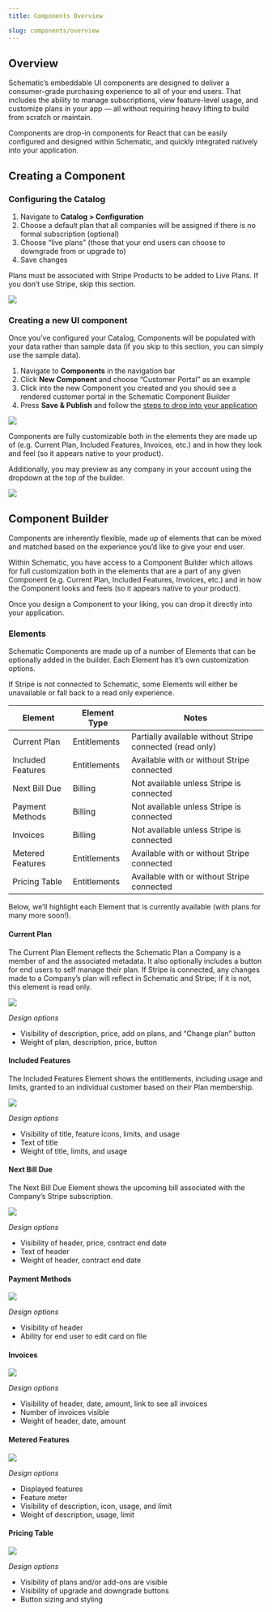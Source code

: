 ```yaml
---
title: Components Overview

slug: components/overview
---
```


## Overview

Schematic’s embeddable UI components are designed to deliver a consumer-grade purchasing experience to all of your end users. That includes the ability to manage subscriptions, view feature-level usage, and customize plans in your app — all without requiring heavy lifting to build from scratch or maintain.

Components are drop-in components for React that can be easily configured and designed within Schematic, and quickly integrated natively into your application.

## Creating a Component

### **Configuring the Catalog**

1. Navigate to **Catalog > Configuration**
2. Choose a default plan that all companies will be assigned if there is no formal subscription (optional)
3. Choose “live plans” (those that your end users can choose to downgrade from or upgrade to)
4. Save changes

<Info>Plans must be associated with Stripe Products to be added to Live Plans. If you don’t use Stripe, skip this section.</Info>

<img
  src="../../assets/images/components/components-plan-configuration.png"
/>

### **Creating a new UI component**

Once you’ve configured your Catalog, Components will be populated with your data rather than sample data (if you skip to this section, you can simply use the sample data).

1. Navigate to **Components** in the navigation bar
2. Click **New Component** and choose “Customer Portal” as an example
3. Click into the new Component you created and you should see a rendered customer portal in the Schematic Component Builder
4. Press **Save & Publish** and follow the [steps to drop into your application](/components/set-up)

<img
  src="../../assets/images/components/components-builder.png"
/>

Components are fully customizable both in the elements they are made up of (e.g. Current Plan, Included Features, Invoices, etc.) and in how they look and feel (so it appears native to your product).

Additionally, you may preview as any company in your account using the dropdown at the top of the builder.

<img
  src="../../assets/images/components/components-builder-preview.png"
/>


## Component Builder

Components are inherently flexible, made up of elements that can be mixed and matched based on the experience you’d like to give your end user.

Within Schematic, you have access to a Component Builder which allows for full customization both in the elements that are a part of any given Component (e.g. Current Plan, Included Features, Invoices, etc.) and in how the Component looks and feels (so it appears native to your product).

Once you design a Component to your liking, you can drop it directly into your application.

### Elements

Schematic Components are made up of a number of Elements that can be optionally added in the builder. Each Element has it’s own customization options.

If Stripe is not connected to Schematic, some Elements will either be unavailable or fall back to a read only experience.

| Element | Element Type | Notes |
| --- | --- | --- |
| Current Plan | Entitlements | Partially available without Stripe connected (read only) |
| Included Features | Entitlements | Available with or without Stripe connected |
| Next Bill Due | Billing | Not available unless Stripe is connected |
| Payment Methods | Billing | Not available unless Stripe is connected |
| Invoices | Billing | Not available unless Stripe is connected |
| Metered Features | Entitlements | Available with or without Stripe connected |
| Pricing Table | Entitlements | Available with or without Stripe connected |

Below, we’ll highlight each Element that is currently available (with plans for many more soon!). 

#### **Current Plan**

The Current Plan Element reflects the Schematic Plan a Company is a member of and the associated metadata. It also optionally includes a button for end users to self manage their plan. If Stripe is connected, any changes made to a Company’s plan will reflect in Schematic and Stripe; if it is not, this element is read only.

<img
  src="../../assets/images/components/components-current-plan.png"
/>

*Design options*

- Visibility of description, price, add on plans, and “Change plan” button
- Weight of plan, description, price, button

#### **Included Features**

The Included Features Element shows the entitlements, including usage and limits, granted to an individual customer based on their Plan membership.

<img
  src="../../assets/images/components/components-included-features.png"
/>

*Design options*

- Visibility of title, feature icons, limits, and usage
- Text of title
- Weight of title, limits, and usage

#### **Next Bill Due**

The Next Bill Due Element shows the upcoming bill associated with the Company’s Stripe subscription.

<img
  src="../../assets/images/components/components-upcoming-bill.png"
/>

*Design options*

- Visibility of header, price, contract end date
- Text of header
- Weight of header, contract end date

#### **Payment Methods**

<img
  src="../../assets/images/components/components-payment-method.png"
/>

*Design options*

- Visibility of header
- Ability for end user to edit card on file

#### **Invoices**

<img
  src="../../assets/images/components/components-invoices.png"
/>

*Design options*

- Visibility of header, date, amount, link to see all invoices
- Number of invoices visible
- Weight of header, date, amount

#### **Metered Features**

<img
  src="../../assets/images/components/components-meteredfeatures.png"
/>

*Design options*

- Displayed features
- Feature meter
- Visibility of description, icon, usage, and limit
- Weight of description, usage, limit

#### **Pricing Table**

<img
  src="../../assets/images/components/components-pricingtable.png"
/>

*Design options*

- Visibility of plans and/or add-ons are visible
- Visibility of upgrade and downgrade buttons
- Button sizing and styling
